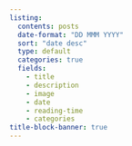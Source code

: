 ```yaml
---
listing:
  contents: posts
  date-format: "DD MMM YYYY"
  sort: "date desc"
  type: default
  categories: true
  fields: 
    - title
    - description
    - image
    - date
    - reading-time
    - categories
title-block-banner: true
---
```



<!-- --- -->
<!-- title: "Posts" -->
<!-- listing: -->
<!--   contents: blog -->
<!--   categories: true -->
<!--   date-format: "YYYY-MM-DD" -->
<!--   feed: true -->
<!--   filter-ui: false -->
<!--   image-align: "left" -->
<!--   sort: "date desc" -->
<!--   sort-ui: false -->
<!--   type: default -->
<!--   template: custom.ejs -->
<!-- format:  -->
<!--   html: -->
<!--     page-layout: article -->
<!-- --- -->

